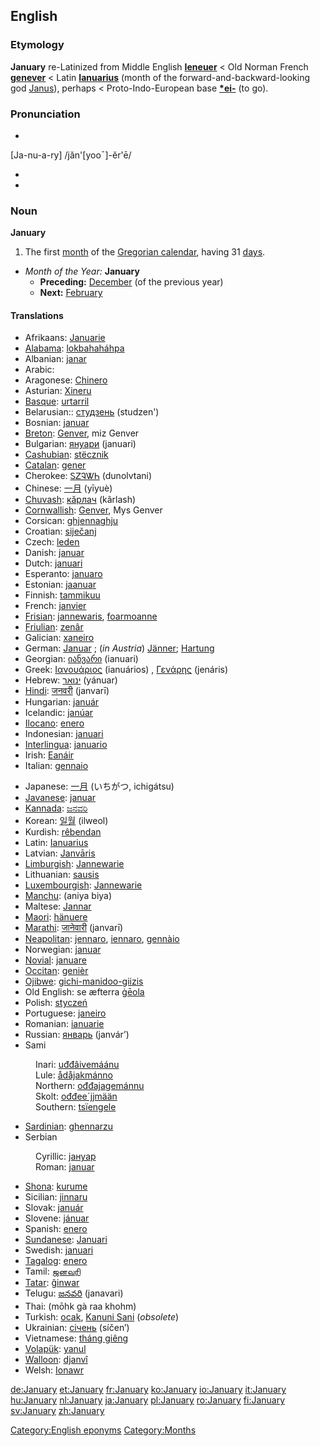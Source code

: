 ==English==

===Etymology===
'''January''' re-Latinized from Middle English '''[[Ieneuer]]''' < Old Norman French '''[[genever]]''' < Latin '''[[Ianuarius]]''' (month of the forward-and-backward-looking god [[Janus]]), perhaps < Proto-Indo-European base '''[[*ei-]]''' (to go).

===Pronunciation===
*{{IPA|/ˈʤænjʊəɹɪ/}}
[Ja-nu-a-ry] /jăn'[yooˉ]-ĕr'ē/
*{{SAMPA|/"dZ{nju@ri/}}
*{{audio|en-us-January.ogg|Audio (US)}}

===Noun===
'''January'''
# The first [[month]] of the [[Gregorian calendar]], having 31 [[day]]s.

*''Month of the Year:'' '''January'''
**'''Preceding:''' [[December]] (of the previous year)
**'''Next:''' [[February]]

====Translations====
{{top}}
*Afrikaans: [[Januarie]]
*[[Alabama]]: [[lokbahaháhpa]]
*Albanian: [[janar]]
*Arabic: {{ARchar|[[يناير|يَنَايِر]]}} {{Unicode|(yanáːyir)}} {{m}}
*Aragonese: [[Chinero]] {{m}}
*Asturian: [[Xineru]] {{m}}
*[[Basque]]: [[urtarril]]
*Belarusian:: [[студзень]] (studzen')
*Bosnian: [[januar#Bosnian|januar]] {{m}}
*[[Breton]]: [[Genver]], miz Genver
*Bulgarian: [[януари]] (januari) {{m}}
*[[Cashubian]]: [[stëcznik]]
*[[Catalan]]: [[gener]] {{m}}
*Cherokee: [[ᏚᏃᎸᏔᏂ]] (dunolvtani)
*Chinese: [[一月]] (yīyuè)
*[[Chuvash]]: [[кăрлач]] (kârlash)
*[[Cornwallish]]: [[Genver]], Mys Genver
*Corsican: [[ghjennaghju]] {{m}}
*Croatian: [[siječanj]]
*Czech: [[leden]] {{m}}
*Danish: [[januar#Danish|januar]]
*Dutch: [[januari]] {{m}}
*Esperanto: [[januaro]]
*Estonian: [[jaanuar]]
*Finnish: [[tammikuu]]
*French: [[janvier]] {{m}}
*[[Frisian]]: [[jannewaris]], [[foarmoanne]]
*[[Friulian]]: [[zenâr]] {{m}}
*Galician: [[xaneiro]] {{m}}
*German: [[Januar]] {{m}}; (''in Austria'') [[Jänner]]; [[Hartung]] {{m}}
*Georgian: [[იანვარი]] (ianuari)
*Greek: [[Ιανουάριος]] (ianuários) {{m}}, [[Γενάρης]] (jenáris) {{m}}
*Hebrew: [[ינואר]] (yánuar)
*[[Hindi]]: [[जनवरी]] (janvarī)
*Hungarian: [[január]]
*Icelandic: [[janúar]]
*[[Ilocano]]: [[enero]]
*Indonesian: [[januari]]
*[[Interlingua]]: [[januario]]
*Irish: [[Eanáir]]
*Italian: [[gennaio]] {{m}}
{{mid}}
*Japanese: [[一月]] (いちがつ, ichigátsu)
*[[Javanese]]: [[januar]]
*[[Kannada]]: [[ಜನವರಿ]]
*Korean: [[일월]] (ilweol)
*Kurdish: [[rêbendan]]
*Latin: [[Ianuarius]] {{m}}
*Latvian: [[Janvāris]]
*[[Limburgish]]: [[Jannewarie]]
*Lithuanian: [[sausis]] {{m}}
*[[Luxembourgish]]: [[Jannewarie]]
*[[Manchu]]: (aniya biya)
*Maltese: [[Jannar]]
*[[Maori]]: [[hänuere]]
*[[Marathi]]: [[जानेवारी]] (janvarī)
*[[Neapolitan]]: [[jennaro]], [[iennaro]], [[gennàio]]
*Norwegian: [[januar]]
*[[Novial]]: [[januare]]
*[[Occitan]]: [[genièr]] {{m}}
*[[Ojibwe]]: [[gichi-manidoo-giizis]]
*Old English: se æfterra [[geola|ġēola]] {{m}}
*Polish: [[styczeń]]
*Portuguese: [[janeiro]]
*Romanian: [[ianuarie]]
*Russian: [[январь]] (janvár’) {{m}}
*Sami
:Inari: [[uđđâivemáánu]]
:Lule: [[ådåjakmánno]]
:Northern: [[ođđajagemánnu]]
:Skolt: [[ođđeeˊjjmään]]
:Southern: [[tsïengele]]
*[[Sardinian]]: [[ghennarzu]] {{m}}
*Serbian
:Cyrillic: [[јануар#Serbian|јануар]] {{m}}
:Roman: [[januar#Serbian|januar]] {{m}}
*[[Shona]]: [[kurume]]
*Sicilian: [[jinnaru]] {{m}}
*Slovak: [[január]] {{m}}
*Slovene: [[jánuar]] {{m}}
*Spanish: [[enero]] {{m}}
*[[Sundanese]]: [[Januari]]
*Swedish: [[januari]]
*[[Tagalog]]: [[enero#Tagalog|enero]]
*Tamil: [[ஜனவரி]]
*[[Tatar]]: [[ĝinwar]]
*Telugu: [[జనవరి]] (janavari)
*Thai: {{THchar|[[มกราคม]]}} (mōhk gà raa khohm)
*Turkish: [[ocak]], [[Kanuni Sani]] (''obsolete'')
*Ukrainian: [[cічень]] (síčen’)
*Vietnamese: [[tháng giêng]]
*[[Volapük]]: [[yanul]]
*[[Walloon]]: [[djanvî]]
*Welsh: [[Ionawr]] {{f}}
{{bottom}}

[[Category:English eponyms]]
[[Category:Months]]

[[de:January]]
[[et:January]]
[[fr:January]]
[[ko:January]]
[[io:January]]
[[it:January]]
[[hu:January]]
[[nl:January]]
[[ja:January]]
[[pl:January]]
[[ro:January]]
[[fi:January]]
[[sv:January]]
[[zh:January]]